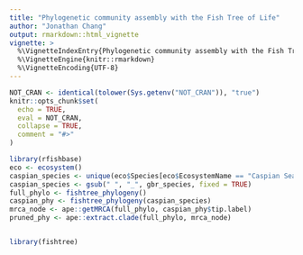 ```yaml
---
title: "Phylogenetic community assembly with the Fish Tree of Life"
author: "Jonathan Chang"
output: rmarkdown::html_vignette
vignette: >
  %\VignetteIndexEntry{Phylogenetic community assembly with the Fish Tree of Life}
  %\VignetteEngine{knitr::rmarkdown}
  %\VignetteEncoding{UTF-8}
---
```


```r
NOT_CRAN <- identical(tolower(Sys.getenv("NOT_CRAN")), "true")
knitr::opts_chunk$set(
  echo = TRUE,
  eval = NOT_CRAN,
  collapse = TRUE,
  comment = "#>"
)
```

```r
library(rfishbase)
eco <- ecosystem()
caspian_species <- unique(eco$Species[eco$EcosystemName == "Caspian Sea"])
caspian_species <- gsub(" ", "_", gbr_species, fixed = TRUE)
full_phylo <- fishtree_phylogeny()
caspian_phy <- fishtree_phylogeny(caspian_species)
mrca_node <- ape::getMRCA(full_phylo, caspian_phy$tip.label)
pruned_phy <- ape::extract.clade(full_phylo, mrca_node)


library(fishtree)
```
